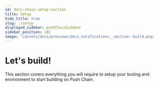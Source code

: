 ```yaml
---
id: docs-chain-setup-section
title: Setup
hide_title: true
slug: ./setup
displayed_sidebar: pushChainSidebar
sidebar_position: 101
image: '/assets/docs/previews/docs_notifications__section--build.png'
---
```


# Let's build!

This section covers everything you will require to setup your tooling and environment to start building on Push Chain.

<head>
  <title>Setup section | Push Chain | Push Documentation</title>
</head>


<DocCardList />
